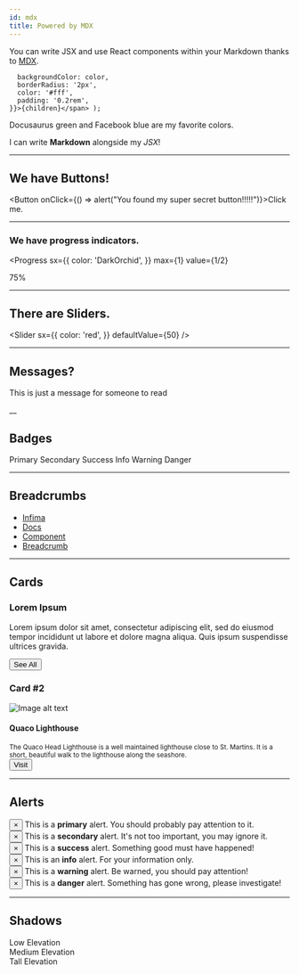 ---
id: mdx
title: Powered by MDX
---

You can write JSX and use React components within your Markdown thanks to [MDX](https://mdxjs.com/).

      backgroundColor: color,
      borderRadius: '2px',
      color: '#fff',
      padding: '0.2rem',
    }}>{children}</span> );

<Highlight color="#25c2a0">Docusaurus green</Highlight> and <Highlight color="#1877F2">Facebook blue</Highlight> are my favorite colors.

I can write **Markdown** alongside my _JSX_!

<!-- Theme UI Components @ https://theme-ui.com/components -->
___

## We have Buttons!


<Button onClick={() => alert("You found my super secret button!!!!!")}>Click me.</Button>

___

### We have progress indicators.


<Progress 
  sx={{
    color: 'DarkOrchid',
  }}
  max={1} 
  value={1/2}
  >
  75%
</Progress>

___

## There are Sliders.


<Slider
  sx={{
    color: 'red',
  }}
  defaultValue={50}
/>

___

## Messages?


<Message>
  This is just a message for someone to read
</Message>

__

## Badges

<span class="badge badge--primary">Primary</span>
<span class="badge badge--secondary">Secondary</span>
<span class="badge badge--success">Success</span>
<span class="badge badge--info">Info</span>
<span class="badge badge--warning">Warning</span>
<span class="badge badge--danger">Danger</span>

___
## Breadcrumbs

<nav aria-label="breadcrumbs">
  <ul class="breadcrumbs">
    <li class="breadcrumbs__item">
      <a class="breadcrumbs__link" href="#url">
        Infima
      </a>
    </li>
    <li class="breadcrumbs__item">
      <a class="breadcrumbs__link" href="#url">
        Docs
      </a>
    </li>
    <li class="breadcrumbs__item">
      <a class="breadcrumbs__link" href="#url">
        Component
      </a>
    </li>
    <li class="breadcrumbs__item breadcrumbs__item--active">
      <a class="breadcrumbs__link" href="#url">
        Breadcrumb
      </a>
    </li>
  </ul>
</nav>

___
## Cards

<div class="card-demo">
  <div class="card">
    <div class="card__header">
      <h3>Lorem Ipsum</h3>
    </div>
    <div class="card__body">
      <p>
        Lorem ipsum dolor sit amet, consectetur adipiscing elit, sed do eiusmod
        tempor incididunt ut labore et dolore magna aliqua. Quis ipsum
        suspendisse ultrices gravida.
      </p>
    </div>
    <div class="card__footer">
      <button class="button button--secondary button--block">See All</button>
    </div>
  </div>
</div>

### Card #2

<div class="card-demo">
  <div class="card">
    <div class="card__image">
      <img
        src="https://images.unsplash.com/photo-1506624183912-c602f4a21ca7?ixlib=rb-1.2.1&amp;ixid=eyJhcHBfaWQiOjEyMDd9&amp;auto=format&amp;fit=crop&amp;w=800&amp;q=60"
        alt="Image alt text"
        title="Logo Title Text 1"
      />
    </div>
    <div class="card__body">
      <h4>Quaco Lighthouse</h4>
      <small>
        The Quaco Head Lighthouse is a well maintained lighthouse close to St.
        Martins. It is a short, beautiful walk to the lighthouse along the
        seashore.
      </small>
    </div>
    <div class="card__footer">
      <button class="button button--primary button--block">Visit</button>
    </div>
  </div>
</div>

___

## Alerts

<div class="alert alert--primary" role="alert">
  <button aria-label="Close" class="close" type="button">
    <span aria-hidden="true">×</span>
  </button>
  This is a <strong>primary</strong> alert. You should probably pay attention to
  it.
</div>


<div class="alert alert--secondary" role="alert">
  <button aria-label="Close" class="close" type="button">
    <span aria-hidden="true">×</span>
  </button>
  This is a <strong>secondary</strong> alert. It&#x27;s not too important, you
  may ignore it.
</div>


<div class="alert alert--success" role="alert">
  <button aria-label="Close" class="close" type="button">
    <span aria-hidden="true">×</span>
  </button>
  This is a <strong>success</strong> alert. Something good must have happened!
</div>


<div class="alert alert--info" role="alert">
  <button aria-label="Close" class="close" type="button">
    <span aria-hidden="true">×</span>
  </button>
  This is an <strong>info</strong> alert. For your information only.
</div>


<div class="alert alert--warning" role="alert">
  <button aria-label="Close" class="close" type="button">
    <span aria-hidden="true">×</span>
  </button>
  This is a <strong>warning</strong> alert. Be warned, you should pay attention!
</div>


<div class="alert alert--danger" role="alert">
  <button aria-label="Close" class="close" type="button">
    <span aria-hidden="true">×</span>
  </button>
  This is a <strong>danger</strong> alert. Something has gone wrong, please
  investigate!
</div>

___

## Shadows

<div class="item shadow--lw">Low Elevation</div>
<div class="item shadow--md">Medium Elevation</div>
<div class="item shadow--tl">Tall Elevation</div>